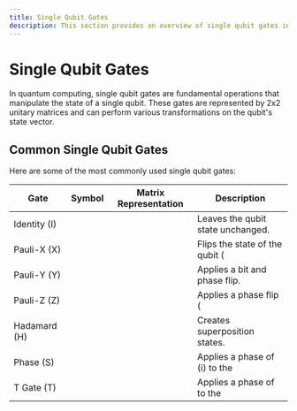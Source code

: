 ```yaml
---
title: Single Qubit Gates
description: This section provides an overview of single qubit gates in quantum computing.
---
```

# Single Qubit Gates

In quantum computing, single qubit gates are fundamental operations that manipulate the state of a single qubit. These gates are represented by 2x2 unitary matrices and can perform various transformations on the qubit's state vector.

## Common Single Qubit Gates
Here are some of the most commonly used single qubit gates:

| Gate | Symbol | Matrix Representation | Description |
|------|--------|-----------------------|-------------|
| Identity (I) | <InlineMath math="I" />| <InlineMath math="\begin{pmatrix} 1 & 0 \\ 0 & 1 \end{pmatrix}" /> | Leaves the qubit state unchanged. |
| Pauli-X (X) | <InlineMath math="X" /> | <InlineMath math="\begin{pmatrix} 0 & 1 \\ 1 & 0 \end{pmatrix}" /> | Flips the state of the qubit (|0⟩ to |1⟩ and vice versa). |
| Pauli-Y (Y) | <InlineMath math="Y" /> | <InlineMath math="\begin{pmatrix} 0 & -i \\ i & 0 \end{pmatrix}" /> | Applies a bit and phase flip. |
| Pauli-Z (Z) | <InlineMath math="Z" /> | <InlineMath math="\begin{pmatrix} 1 & 0 \\ 0 & -1 \end{pmatrix}" /> | Applies a phase flip (|1⟩ gets a phase of -1). |
| Hadamard (H) | <InlineMath math="H" /> | <InlineMath math="\frac{1}{\sqrt{2}}\begin{pmatrix} 1 & 1 \\ 1 & -1 \end{pmatrix}" /> | Creates superposition states. |
| Phase (S) | <InlineMath math="S" /> | <InlineMath math="\begin{pmatrix} 1 & 0 \\ 0 & i \end{pmatrix}" /> | Applies a phase of \(i\) to the |1⟩ state. |
| T Gate (T) | <InlineMath math="T" /> | <InlineMath math="\begin{pmatrix} 1 & 0 \\ 0 & e^{i\pi/4} \end{pmatrix}" /> | Applies a phase of <InlineMath math="e^{i\pi/4}" /> to the |1⟩ state. |
